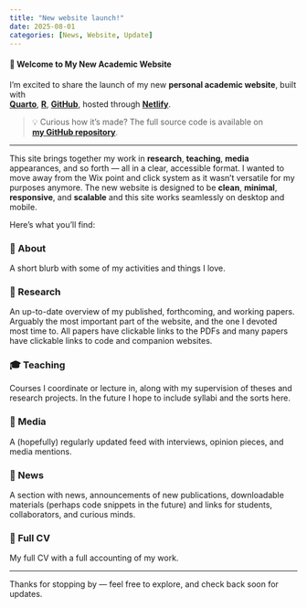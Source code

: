 ```yaml
---
title: "New website launch!"
date: 2025-08-01
categories: [News, Website, Update]
---
```



#### 🚀 Welcome to My New Academic Website

I'm excited to share the launch of my new **personal academic website**, built with  
[**Quarto**](https://quarto.org/){target="_blank"}, [**R**](https://www.r-project.org/){target="_blank"}, [**GitHub**](https://github.com/){target="_blank"}, hosted through [**Netlify**](https://www.netlify.com/){target="_blank"}.

> 💡 Curious how it's made? The full source code is available on  
[**my GitHub repository**](https://github.com/bhofstra/aca-web){target="_blank"}.

---

This site brings together my work in **research**, **teaching**, **media** appearances, and so forth — all in a clear, accessible format. I wanted to move away from the Wix point and click system as it wasn't versatile for my purposes anymore. The new website is designed to be **clean**, **minimal**, **responsive**, and **scalable** and this site works seamlessly on desktop and mobile. 

Here’s what you’ll find:

### 👋 About
A short blurb with some of my activities and things I love.

### 📝 Research  
An up-to-date overview of my published, forthcoming, and working papers. Arguably the most important part of the website, and the one I devoted most time to. All papers have clickable links to the PDFs and many papers have clickable links to code and companion websites. 

### 🎓 Teaching
Courses I coordinate or lecture in, along with my supervision of theses and research projects. In the future I hope to include syllabi and the sorts here.

### 📰 Media  
A (hopefully) regularly updated feed with interviews, opinion pieces, and media mentions.

### 📁 News
A section with news, announcements of new publications, downloadable materials (perhaps code snippets in the future) and links for students, collaborators, and curious minds.

### 📄 Full CV
My full CV with a full accounting of my work.


---

Thanks for stopping by — feel free to explore, and check back soon for updates. 
